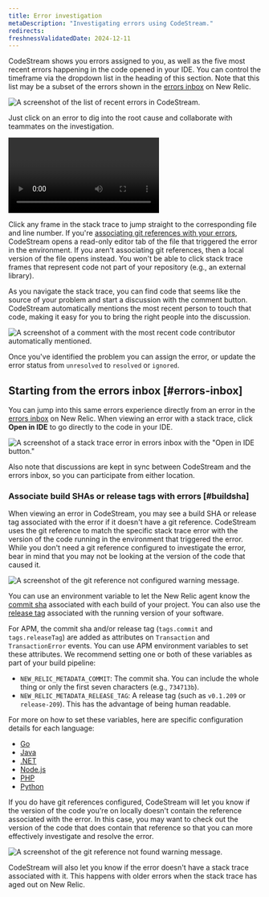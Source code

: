 ```yaml
---
title: Error investigation
metaDescription: "Investigating errors using CodeStream."
redirects:
freshnessValidatedDate: 2024-12-11
---
```








CodeStream shows you errors assigned to you, as well as the five most recent errors happening in the code opened in your IDE. You can control the timeframe via the dropdown list in the heading of this section. Note that this list may be a subset of the errors shown in the [errors inbox](/docs/errors-inbox/errors-inbox/) on New Relic. 

<img
  title="The list of recent errors in CodeStream."
  alt="A screenshot of the list of recent errors in CodeStream."
  src={codestreamErrorsList}
/>

Just click on an error to dig into the root cause and collaborate with teammates on the investigation.

<Video
  type="wistia"
  id="l65l4cqqhd"
/>

Click any frame in the stack trace to jump straight to the corresponding file and line number. If you're [associating git references with your errors](#buildsha), CodeStream opens a read-only editor tab of the file that triggered the error in the environment. If you aren't associating git references, then a local version of the file opens instead. You won't be able to click stack trace frames that represent code not part of your repository (e.g., an external library).

As you navigate the stack trace, you can find code that seems like the source of your problem and start a discussion with the comment button. CodeStream automatically mentions the most recent person to touch that code, making it easy for you to bring the right people into the discussion.

<img
  title="A comment with the most recent code contributor automatically mentioned."
  alt="A screenshot of a comment with the most recent code contributor automatically mentioned."
  src={codestreamErrorComment}
/>

Once you've identified the problem you can assign the error, or update the error status from `unresolved` to `resolved` or `ignored`.

## Starting from the errors inbox [#errors-inbox]

You can jump into this same errors experience directly from an error in the [errors inbox](/docs/errors-inbox/errors-inbox/) on New Relic. When viewing an error with a stack trace, click **Open in IDE** to go directly to the code in your IDE.

<img
  title="A stack trace error in errors inbox with the &quot;Open in IDE button"
  alt="A screenshot of a stack trace error in errors inbox with the &quot;Open in IDE button.&quot;"
  src={errorsinboxOpeninIdeCodestream}
/>

Also note that discussions are kept in sync between CodeStream and the errors inbox, so you can participate from either location.

### Associate build SHAs or release tags with errors [#buildsha]

When viewing an error in CodeStream, you may see a build SHA or release tag associated with the error if it doesn't have a git reference. CodeStream uses the git reference to match the specific stack trace error with the version of the code running in the environment that triggered the error. While you don't need a git reference configured to investigate the error, bear in mind that you may not be looking at the version of the code that caused it.

<img
  title="The git reference not configured warning message."
  alt="A screenshot of the git reference not configured warning message."
  src={codestreamBuildShaNotConfigured}
/>

You can use an environment variable to let the New Relic <InlinePopover type="apm" /> agent know the [commit sha](https://git-scm.com/book/en/v2/Git-Tools-Revision-Selection) associated with each build of your project. You can also use the [release tag](https://git-scm.com/book/en/v2/Git-Basics-Tagging) associated with the
running version of your software.

For APM, the commit sha and/or release tag (`tags.commit` and `tags.releaseTag`) are added as attributes on `Transaction` and `TransactionError` events. You can use APM environment variables to set these attributes. We recommend setting one or both of these variables as part of your build pipeline:

* `NEW_RELIC_METADATA_COMMIT`: The commit sha. You can include the whole thing or only the first seven characters (e.g., `734713b`).
* `NEW_RELIC_METADATA_RELEASE_TAG`: A release tag (such as `v0.1.209` or `release-209`). This has the advantage of being human readable.

For more on how to set these variables, here are specific configuration details for each language:

* [Go](/docs/agents/go-agent/configuration/go-agent-configuration/)
* [Java](/docs/agents/java-agent/configuration/java-agent-configuration-config-file/)
* [.NET](/docs/agents/net-agent/configuration/net-agent-configuration/)
* [Node.js](/docs/agents/nodejs-agent/installation-configuration/nodejs-agent-configuration/)
* [PHP](/docs/agents/php-agent/configuration/php-agent-configuration/)
* [Python](/docs/agents/python-agent/configuration/python-agent-configuration/)

If you do have git references configured, CodeStream will let you know if the version of the code you're on locally doesn't contain the reference associated with the error. In this case, you may want to check out the version of the code that does contain that reference so that you can more effectively investigate and resolve the error.

<img
  title="The git reference not found warning message."
  alt="A screenshot of the git reference not found warning message."
  src={codestreamBuildShaNotFound}
/>

CodeStream will also let you know if the error doesn't have a stack trace associated with it. This happens with older errors when the stack trace has aged out on New Relic.
